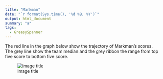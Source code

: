 ```yaml
---
title: "Markman"
date: "`r format(Sys.time(), '%d %B, %Y')`"
output: html_document
summary: "a"
tags:
  - GreasySpanner
---
```


The red line in the graph below show the trajectory of Markman's scores. The grey line show the team median and the grey ribbon the range from top five score to bottom five score.

![Image title](Markman.jpg)
